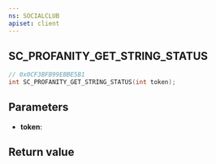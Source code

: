 ```yaml
---
ns: SOCIALCLUB
apiset: client
---
```

## SC_PROFANITY_GET_STRING_STATUS

```c
// 0x0CF3BFB99EBBE5B1
int SC_PROFANITY_GET_STRING_STATUS(int token);
```


## Parameters
* **token**:

## Return value